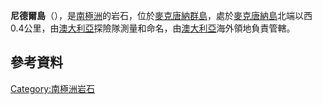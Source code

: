 {{coord|53|2|S|72|35|E|display=title}}

'''尼德爾島'''（{{lang-en|Needle Island}}），是[[南極洲|南極洲]]的岩石，位於[[麥克唐納群島|麥克唐納群島]]，處於[[麥克唐納島|麥克唐納島]]北端以西0.4公里，由[[澳大利亞|澳大利亞]]探險隊測量和命名，由[[澳大利亞|澳大利亞]]海外領地負責管轄。

==參考資料==
{{usgs-gazetteer}}

{{Antarctica-geo-stub}}
[[Category:南極洲岩石|Category:南極洲岩石]]